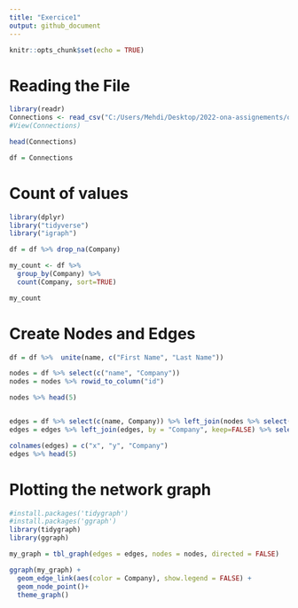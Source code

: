 ```yaml
---
title: "Exercice1"
output: github_document
---
```


```r
knitr::opts_chunk$set(echo = TRUE)
```


# Reading the File

```r
library(readr)
Connections <- read_csv("C:/Users/Mehdi/Desktop/2022-ona-assignements/orgb_exercie1/Connections.csv")
#View(Connections)

head(Connections)

df = Connections

```

# Count of values

```r
library(dplyr)
library("tidyverse")
library("igraph")

df = df %>% drop_na(Company)

my_count <- df %>%
  group_by(Company) %>%
  count(Company, sort=TRUE) 

my_count
```
# Create Nodes and Edges
```r

df = df %>%  unite(name, c("First Name", "Last Name"))

nodes = df %>% select(c("name", "Company"))
nodes = nodes %>% rowid_to_column("id")

nodes %>% head(5)


edges = df %>% select(c(name, Company)) %>% left_join(nodes %>% select(c(id,name)), by = c("name"="name"))
edges = edges %>% left_join(edges, by = "Company", keep=FALSE) %>% select(c("id.x", "id.y", "Company")) %>% filter(id.x!=id.y)

colnames(edges) = c("x", "y", "Company")
edges %>% head(5)

```
# Plotting the network graph
``` r

#install.packages('tidygraph')
#install.packages('ggraph')
library(tidygraph)
library(ggraph)

my_graph = tbl_graph(edges = edges, nodes = nodes, directed = FALSE)

ggraph(my_graph) + 
  geom_edge_link(aes(color = Company), show.legend = FALSE) + 
  geom_node_point()+
  theme_graph()


```
